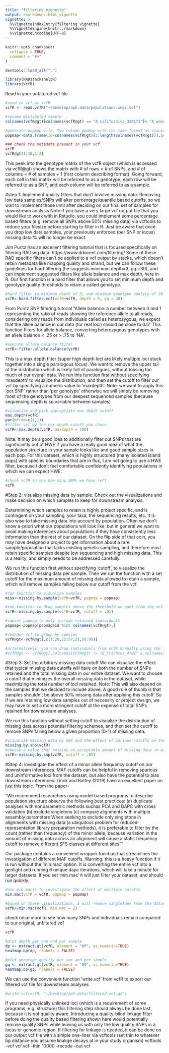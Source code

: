 ```yaml
---
title: "filtering_vignette"
output: rmarkdown::html_vignette
vignette: >
  %\VignetteIndexEntry{filtering_vignette}
  %\VignetteEngine{knitr::rmarkdown}
  %\VignetteEncoding{UTF-8}
---
```


```r
knitr::opts_chunk$set(
  collapse = TRUE,
  comment = "#>"
)
```

```r
devtools::load_all(".")
```

```r
library(RADstackshelpR)
library(vcfR)
```

Read in your unfiltered vcf file
```r
#read in vcf as vcfR
vcfR <- read.vcfR("~/Desktop/aph.data/populations.snps.vcf")
```

```r
#rename mislabeled sample
colnames(vcfR@gt)[colnames(vcfR@gt) == "A_californica_334171"]<-"A_woodhouseii_334171"

#generate popmap file. Two column popmap with the same format as stacks, and the columns must be named 'id' and 'pop'
popmap<-data.frame(id=colnames(vcfR@gt)[2:length(colnames(vcfR@gt))],pop=substr(colnames(vcfR@gt)[2:length(colnames(vcfR@gt))], 3,11))

### check the metadata present in your vcf
vcfR
vcfR@gt[1:10,1:2]
```

This peek into the genotype matrix of the vcfR object (which is accessed via vcfR@gt) shows the matrix with # of rows = # of SNPs, and # of columns = # of samples + 1 (first column describing format). Going forward, each cell in this matrix will be referred to as a genotype, each row will be referred to as a SNP, and each column will be referred to as a sample.

#step 1: Implement quality filters that don't involve missing data. Removing low data samples/SNPs will alter percentage/quantile based cutoffs, so we wait to implement those until after deciding on our final set of samples for downstream analysis
Note:If you have a very large vcf output file that you would like to work with in Rstudio, you could implement some percentage based filters (e.g. remove all SNPs above 50% missing data) via vcftools to reduce your filesize before starting to filter in R. Just be aware that once you drop low data samples, your previously enforced (per SNP or locus) missing data % will no longer be exact.

Jon Puritz has an excellent filtering tutorial that is focused specifically on filtering RADseq data: https://www.ddocent.com/filtering/
Some of these RAD specific filters can't be applied to a vcf output by stacks, which doesn't retain metadata like mapping quality and strand, but we can follow these guidelines for hard filtering (he suggests minimum depth=3, gq =30), and can implement suggested filters like allele balance and max depth, here in R.
Our first function is a hard filter that allows you to set minimum depth and genotype quality thresholds to retain a called genotype.
```r
#hard filter to minimum depth of 5, and minimum genotype quality of 30
vcfR<-hard.filter.vcf(vcfR=vcfR, depth = 5, gq = 30)
```

From Puritz SNP filtering tutorial "Allele balance: a number between 0 and 1 representing the ratio of reads showing the reference allele to all reads, considering only reads from individuals called as heterozygous, we expect that the allele balance in our data (for real loci) should be close to 0.5"
This function filters for allele balance, converting heterozygous genotypes with an allele balance < .25 or > .75 to 'NA'.
```r
#execute allele balance filter
vcfR<-filter.allele.balance(vcfR)
```

This is a max depth filter (super high depth loci are likely multiple loci stuck together into a single paralogous locus). We want to remove the upper tail of the distribution which is likely full of paralogues, without tossing too much of our overall data. We run this function first without specifying 'maxdepth' to visualize the distribution, and then set the cutoff to filter our vcf by specifying a numeric value to 'maxdepth'.
Note: we want to apply this 'per SNP' rather than 'per genotype' otherwise we will simply be removing most of the genotypes from our deepest sequenced samples (because sequencing depth is so variable between samples)
```r
#visualize and pick appropriate max depth cutoff
max.depth(vcfR)
par(mfrow=c(1,1))
#filter vcf by the max depth cutoff you chose
vcfR<-max.depth(vcfR, maxdepth = 100)
```

Note: It may be a good idea to additionally filter out SNPs that are significantly out of HWE if you have a really good idea of what the population structure in your sample looks like and good sample sizes in each pop. For this dataset, which is highly structured (many isolated island pops) with species boundaries that are in flux, I am not going to use a HWE filter, because I don't feel comfortable confidently identifying populations in which we can expect HWE.
```r
#check vcfR to see how many SNPs we have left
vcfR
```

#Step 2: visualize missing data by sample. Check out the visualizations and make decision on which samples to keep for downstream analysis.

Determining which samples to retain is highly project specific, and is contingent on your sampling, your taxa, the sequencing results, etc.
It is also wise to take missing data into account by population. Often we don't know a-priori what our populations will look like, but in general we want to avoid making inferences about populations if they have consistently less information than the rest of our dataset.
On the flip side of that coin, you may have designed a project to get information about a rare sample/population that lacks existing genetic sampling, and therefore must retain specific samples despite low sequencing and high missing data. This is a reality, and simply needs to be addressed carefully.

We run this function first without specifying 'cutoff', to visualize the distribution of missing data per sample. Then we run the function with a set cutoff for the maximum amount of missing data allowed to retain a sample, which will remove samples falling below our cutoff from the vcf.
```r
#run function to visualize samples
miss<-missing.by.sample(vcfR=vcfR, popmap = popmap)

#run function to drop samples above the threshold we want from the vcf
vcfR<-missing.by.sample(vcfR=vcfR, cutoff = .91)

#subset popmap to only include retained individuals
popmap<-popmap[popmap$id %in% colnames(vcfR@gt),]

#reorder vcf to group by species
vcfR@gt<-vcfR@gt[,c(1:20,22:57,21,58:95)]

#alternatively, you can drop individuals from vcfR manually using the following syntax, if a strict cutoff doesn't work for your dataset
#vcfR@gt <- vcfR@gt[,colnames(vcfR@gt) != "E_trichroa_4702" & colnames(vcfR@gt) != "E_trichroa_27882"]
```

#Step 3: Set the arbitrary missing data cutoff
We can visualize the effect that typical missing data cutoffs will have on both the number of SNPs retained and the total missing data in our entire dataset.
We want to choose a cutoff that minimizes the overall missing data in the dataset, while maximizing the total number of loci retained.
Note: This will also depend on the samples that we decided to include above. A good rule of thumb is that samples shouldn't be above 50% missing data after applying this cutoff. So if we are retaining low data samples out of necessity or project design, we may have to set a more stringent cutoff at the expense of total SNPs retained for downstream analyses.

We run this function without setting cutoff to visualize the distribution of missing data across potential filtering schemes, and then set the cutoff to remove SNPs falling below a given proportion (0-1) of missing data.
```r
#visualize missing data by SNP and the effect of various cutoffs on the missingness of each sample
missing.by.snp(vcfR)
#choose a value that retains an acceptable amount of missing data in each sample, and maximizes SNPs retained while minimizing overall missing data, and filter vcf
vcfR<-missing.by.snp(vcfR, cutoff = .85)
```

#Step 4: investigate the effect of a minor allele frequency cutoff on our downstream inferences. 
MAF cutoffs can be helpful in removing spurious and uninformative loci from the dataset, but also have the potential to bias downstream inferences. Linck and Battey (2019) have an excellent paper on just this topic. From the paper-

"We recommend researchers using model‐based programs to describe population structure observe the following best practices:
(a) duplicate analyses with nonparametric methods suchas PCA and DAPC with cross validation
(b) exclude singletons
(c) compare alignments with multiple assembly parameters
When seeking to exclude only singletons in alignments with missing data (a ubiquitous problem for reduced‐representation library preparation methods), it is preferable to filter by the count (rather than frequency) of the minor allele, because variation in the amount of missing data across an alignment will cause a static frequency cutoff to remove different SFS classes at different sites""

Our package contains a convenient wrapper function that streamlines the investigation of different MAF cutoffs.
Warning: this is a heavy function if it is run without the 'min.mac' option. It is converting the entire vcf into a genlight and running 6 unique dapc iterations, which will take a minute for larger datasets. If you set 'min.mac' it will just filter your dataset, and should run quickly.
```r
#use min.mac() to investigate the effect of multiple cutoffs
min.mac(vcfR = vcfR, popmap = popmap)

#based on these visualizations, I will remove singletons from the dataset, as it doesn't affect group inference
vcfR<-min.mac(vcfR, min.mac = 2)
```

check once more to see how many SNPs and individuals remain compared to our original, unfiltered vcf
```r
vcfR

#plot depth per snp and per sample
dp <- extract.gt(vcfR, element = "DP", as.numeric=TRUE)
heatmap.bp(dp, rlabels = FALSE)

#plot genotype quality per snp and per sample
gq <- extract.gt(vcfR, element = "GQ", as.numeric=TRUE)
heatmap.bp(gq, rlabels = FALSE)
```

We can use the convenient function 'write.vcf' from vcfR to export our filtered vcf file for downstream analyses
```r
#write.vcf(vcfR, "~/Desktop/aph.data/filtered.vcf.gz")
```

If you need physically unlinked loci (which is a requirement of some programs, e.g. structure) this filtering step should always be done last, because it is not quality aware. Introducing a quality-blind linkage filter before doing the quality based filtering shown here would potentially remove quality SNPs while leaving us with only the low quality SNPs in a locus or genomic region.
If filtering for linkage is needed, it can be done on our output vcf file with a simple one-liner via vcftools (set thin to whatever bp distance you assume linakge decays at in your study organism)
vcftools --vcf vcf.vcf --thin 10000 --recode --out vcf

